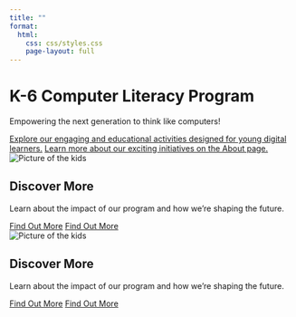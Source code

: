 ```yaml
---
title: ""
format:
  html:
    css: css/styles.css
    page-layout: full
---
```


<div class="hero-section">
  <h1 class="main-title">K-6 Computer Literacy Program</h1>
  <p class="subtitle">Empowering the next generation to think like computers!</p>
  <div class="button-container">
  <a href="activities/index.qmd" class="button">Explore our engaging and educational activities designed for young digital learners.</a>
  <a href="about/index.qmd" class="button button-green">Learn more about our exciting initiatives on the About page.</a>
  </div>
</div>

<div class="info-section">
  <div class="info-image">
  <img src="./images/4.jpeg" alt="Picture of the kids">
  </div>
  <div class="info-content">
  <h2 class="info-title">Discover More</h2>
  <p class="info-subtitle">Learn about the impact of our program and how we're shaping the future.</p>
  <a href="impact/index.qmd" class="button">Find Out More</a>
  <a href="impact/index.qmd" class="button">Find Out More</a>
  </div>
</div>

<div class="info-section-reverse">
  <div class="info-image">
  <img src="./images/4.jpeg" alt="Picture of the kids">
  </div>
  <div class="info-content">
  <h2 class="info-title">Discover More</h2>
  <p class="info-subtitle">Learn about the impact of our program and how we're shaping the future.</p>
  <a href="impact/index.qmd" class="button">Find Out More</a>
  <a href="impact/index.qmd" class="button">Find Out More</a>
  </div>
</div>


